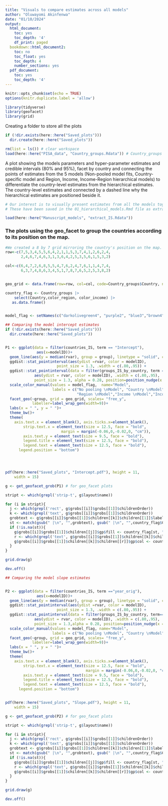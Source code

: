 ```yaml
---
title: "Visuals to compare estimates across all models"
author: "Oluwayomi Akinfenwa"
date: "01/10/2024"
output:
  html_document:
    toc: yes
    toc_depth: '4'
    df_print: paged
  bookdown::html_document2:
    toc: no
    toc_float: yes
    toc_depth: 4
    number_sections: yes
  pdf_document:
    toc: yes
    toc_depth: '4'
---
```


```r
knitr::opts_chunk$set(echo = TRUE)
options(knitr.duplicate.label = 'allow')
```

```r
library(tidyverse)
library(geofacet)
library(grid)

```

Creating a folder to store all the plots

```r
if (!dir.exists(here::here("Saved_plots")))
  dir.create(here::here("Saved_plots"))
```



```r
rm(list = ls()) # clear workspace
load(here::here("PISA_data", "Country_groups.Rdata")) # Country_groups constructed by sourcing 00_PISA_Data.R

```

A plot showing the models parameters and hyper-parameter estimates and credible intervals (80% and 95%), facet by country and connecting the points of estimates from the 5 models (Non-pooled model fits, Country-specific model and Region, Income, Income-Region hierarchical models) to differentiate the country-level estimates from the hierarchical estimates.
The country-level estimates and connected by a dashed line why the hierarchical estimates are positioned beside it.

```r
# Our interest is to visually present estimates from all the models together,
# These have been saved in the 01_hierarchical_models.Rmd file as extract_IS.Rdata

load(here::here("Manuscript_models", "extract_IS.Rdata"))

```


### The plots using the geo_facet to group the countries according to its position on the map.

```r

#We created a 8 by 7 grid mirroring the country's position on the map. 
row<-c(7,5,3,4,5,5,6,4,2,1,1,5,3,7,4,1,2,6,2,4,
       2,4,6,7,4,6,3,1,3,6,4,2,5,3,5,6,1,5,3,2)

col<-c(6,4,7,2,6,8,5,5,4,7,6,2,4,7,6,1,1,4,7,4,
       6,3,7,4,8,6,3,4,5,1,7,8,7,6,5,2,5,3,8,2)


geo_grid <- data.frame(row=row, col=col, code=Country_groups$Country, name=Country_groups$Country)

country_flag <- Country_groups |>
    select(Country,color_region, color_income) |> 
   as.data.frame()


model_flag <- setNames(c("darkolivegreen4", "purple2", "blue3","brown4", "darkgoldenrod3"), unique(countries_IS$modelID))

```

```r
## Comparing the model intercept estimates
if (!dir.exists(here::here("Saved_plots")))
  dir.create(here::here("Saved_plots"))


P1 <- ggplot(data = filter(countries_IS, term == "Intercept"),
              aes(x=modelID))+
  geom_line(aes(y = median(rvar), group = group), linetype = "solid", color = "grey45")+
  ggdist::stat_pointinterval(aes(ydist =rvar, color = modelID),
                       point_size = 1.3, .width = c(.80,.95)) +
  ggdist::stat_pointinterval(data = filter(groups_IS_by_country, term =="Intercept"),
             aes(ydist = rvar, color = modelID), .width = c(.80,.95),
             point_size = 1.3, alpha = 0.28, position=position_nudge(x = 0.20), width = 0.1)+
  scale_color_manual(values = model_flag,  name="Model",
                     labels = c("No pooling \nModel", "Country \nModel",
                                "Region \nModel","Income \nModel","Income-region \n Model"))+
  facet_geo(~group, grid = geo_grid, scales= "free_y",
            labeller=label_wrap_gen(width=9))+
  labs(x = " ", y = " ")+
  theme_bw()+
  theme(
    axis.text.x = element_blank(), axis.ticks.x=element_blank(),
        strip.text.x = element_text(size = 12.5, face = "bold",
                         margin = margin(-0.06,0,-0.02,0, "cm")),
        axis.text.y = element_text(size = 9.5, face = "bold"),
        legend.title = element_text(size = 12.5, face = "bold"),
        legend.text = element_text(size = 12.5, face = "bold"),
      legend.position = "bottom")




pdf(here::here("Saved_plots", "Intercept.pdf"), height = 11,
    width = 15)

g <- get_geofacet_grob(P1) # for geo_facet plots

stript <- which(grepl('strip-t', g$layout$name)) 

for (i in stript){
  j <- which(grepl('rect', g$grobs[[i]]$grobs[[1]]$childrenOrder))
  k <- which(grepl('text', g$grobs[[i]]$grobs[[1]]$childrenOrder))
  grobtext <- g$grobs[[i]]$grobs[[1]]$children[[k]]$children[[1]]$label
  st <- match(gsub(" |\n", "",grobtext), gsub(" |\n", "",country_flag$Country))
  if (!is.na(st)){
    g$grobs[[i]]$grobs[[1]]$children[[j]]$gp$fill <- country_flag[st, "color_region"]
    r <- which(grepl('text', g$grobs[[i]]$grobs[[1]]$children[[k]]$childrenOrder))
    g$grobs[[i]]$grobs[[1]]$children[[k]]$children[[r]]$gp$col <- country_flag[st, "color_income"]
  } 
}

grid.draw(g)

dev.off()
```


```r
## Comparing the model slope estimates


P2 <- ggplot(data = filter(countries_IS, term =="year_orig"),
              aes(x=modelID))+ 
  geom_line(aes(y = median(rvar), group = group), linetype = "solid", color = "grey45")+
  ggdist::stat_pointinterval(aes(ydist =rvar, color = modelID),
                       point_size = 1.3, .width = c(.80,.95)) +
  ggdist::stat_pointinterval(data = filter(groups_IS_by_country, term=="year_orig"),
             aes(ydist = rvar, color = modelID), .width = c(.80,.95),
             point_size = 1.3,alpha = 0.28, position=position_nudge(x = 0.20), width = 0.1)+
  scale_color_manual(values = model_flag, name="Model",
                     labels = c("No pooling \nModel", "Country \nModel","Region \nModel","Income \nModel","Income-region \n Model"))+
  facet_geo(~group, grid = geo_grid, scales= "free_y",
            labeller=label_wrap_gen(width=9))+
  labs(x = " ", y = " ")+
  theme_bw()+
  theme(
    axis.text.x = element_blank(), axis.ticks.x=element_blank(),
        strip.text.x = element_text(size = 12.5, face = "bold",
                                    margin = margin(-0.06,0,-0.02,0, "cm")),
        axis.text.y = element_text(size = 9.5, face = "bold"),
        legend.title = element_text(size = 12.5, face = "bold"),
        legend.text = element_text(size = 12.5, face = "bold"),
      legend.position = "bottom")


pdf(here::here("Saved_plots", "Slope.pdf"), height = 11,
    width = 15)

g <- get_geofacet_grob(P2) # for geo_facet plots

stript <- which(grepl('strip-t', g$layout$name)) 

for (i in stript){
  j <- which(grepl('rect', g$grobs[[i]]$grobs[[1]]$childrenOrder))
  k <- which(grepl('text', g$grobs[[i]]$grobs[[1]]$childrenOrder))
  grobtext <- g$grobs[[i]]$grobs[[1]]$children[[k]]$children[[1]]$label
  st <- match(gsub(" |\n", "",grobtext), gsub(" |\n", "",country_flag$Country))
  if (!is.na(st)){
    g$grobs[[i]]$grobs[[1]]$children[[j]]$gp$fill <- country_flag[st, "color_region"]
    r <- which(grepl('text', g$grobs[[i]]$grobs[[1]]$children[[k]]$childrenOrder))
    g$grobs[[i]]$grobs[[1]]$children[[k]]$children[[r]]$gp$col <- country_flag[st, "color_income"]
  } 
}

grid.draw(g)

dev.off()
```
  
  
